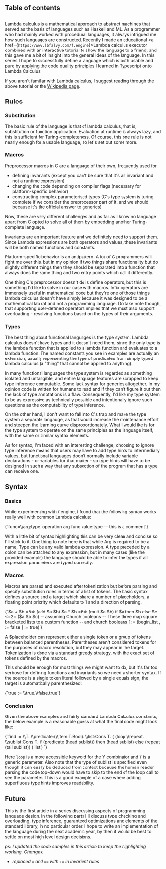 
## Table of contents

##

Lambda calculus is a mathematical approach to abstract machines that served as
the basis of languages such as Haskell and ML. As a programmer who had mainly
worked with procedural languages, it always intrigued me how such languages
are constructed. Recently I made an educational
<a href={`https://www.lbfalvy.com/f.engine`}>Lambda calculus executor</a>
combined with an interactive tutorial to show the language to a friend, and this gave
me a bit of insight into the general ideas of the language. In this series I hope to
successfully define a language which is both usable and pure by applying the code
quality principles I learned in Typescript onto Lambda Calculus.

If you aren't familiar with Lambda calculus, I suggest reading through the above tutorial
or the [Wikipedia page](https://en.wikipedida.org/wiki/Lambda_calculus).

## Rules

### Substitution

The basic rule of the language is that of lambda calculus, that is, substitution or
function application. Evaluation at runtime is always lazy, and this is sufficient
for Turing-completeness. Of course, this one rule is not nearly enough for a usable
language, so let's set out some more.

### Macros

Preprocessor macros in C are a language of their own, frequently used for

- defining invariants (except you can't be sure that it's an invariant and not a runtime
    expression)
- changing the code depending on compiler flags (necessary for platform-specific behavior)
- constructing complex parameterised types (C's type system is turing complete if we
    consider the preprocessor part of it, and we should because it's the official answer
    to generics)

Now, these are very different challenges and as far as I know no language apart from C
opted to solve all of them by embedding another Turing-complete language.

Invariants are an important feature and we definitely need to support them. Since Lambda
expressions are both operators and values, these invariants will be both named functions
and constants.

Platform-specific behavior is an antipattern. A lot of C programmers will fight me over
this, but in my opinion if two things share functionality but do slightly different
things then they should be separated into a function that always does the same thing
and two entry points which call it differently.

One thing C's preprocessor doesn't do is define operators, but this is something I'd
like to solve in our case with macros. Infix operators are immensely useful in
mathematical code but they're one of those things lambda calculus doesn't have simply
because it was designed to be a mathematical lab rat and not a programming language. Do
take note though, that supporting user-defined operators implies that we must also
support overloading - resolving functions based on the types of their arguments.

### Types

The best thing about functional languages is the type system. Lambda calculus doesn't
have types and it doesn't need them, since the only type is the lambda function that
is applied to a lambda function and evaluates to a lambda function. The named constants
you see in examples are actually an extension, usually representing the type of predicates
from simply typed lambda calculus (a "thing" that cannot be applied to anything).

In many functional languages the type system is regarded as something isolated and untangible,
and entire language features are scrapped to keep type inference computable. Some lack syntax
for generics altogether. In my opinion code is written for humans to read and if they can't
figure it out then the lack of type annotations is a flaw. Consequently, I'd like my type
system to be as expressive as technically possible and intentionally ignore such questions as
the computability of type inference.

On the other hand, I don't want to fall into C's trap and make the type system a
separate langauge, as that would increase the maintenance effort and steepen the
learning curve disproportionately. What I would ike is for the type system to operate
on the same principles as the language itself, with the same or similar syntax elements.

As for syntax, I'm faced with an interesting challenge; choosing to ignore type inference
means that users may have to add type hints to intermediary values, but functional languages
doon't normally include variable declarations - or variables for that matter - so type hints
will have to be designed in such a way that any subsection of the program that has a type
can receive one.

## Syntax

### Basics

While experimenting with f.engine, I found that the following syntax works really well
with common Lambda calculus:

<LambdaHighlight>
{`func=\\arg:type. operation arg
func value:type
-- this is a comment`}
</LambdaHighlight>

With a little bit of syntax highlighting this can be very clean and concise so I'll
stick to it. One thing to note here is that while Arg is required to be a name, Type
can be any valid lambda expression. A type preceded by a colon can be attached to any
expression, but in many cases (like the provided example) the language should be able
to infer the types if all expression parameters are typed correctly.

### Macros

Macros are parsed and executed after tokenization but before parsing and specify
substitution rules in terms of a list of tokens. The basic syntax defines a source and
a target which share a number of placeholders, a floating point priority which defaults
to 1 and a direction of parsing.

<LambdaHighlight>
{`$a + $b =5=> (add $a $b)
$a * $b =6=> (mult $a $b)
if $a then $b else $c <=2= ($a $b $c) -- assuming Church booleans
-- These three map square bracketed lists to a custom function
-- and church booleans
[ := (begin_list
, := false
] := true)`}
</LambdaHighlight>

A $placeholder can represent either a single token or a group of tokens between balanced
parentheses. Parentheses aren't considered tokens for the purposes of macro resolution, but
they may appear in the target. Tokenization is done via a standard greedy strategy, with
the exact set of tokens defined by the macros.

This should be enough for most things we might want to do, but it's far too verbose for
defining functions and invariants so we need a shorter syntax. If the source is a single
token literal followed by a single equals sign, the target is automatically parenthesized:

<LambdaHighlight>
{`true := \\true.\\false.true`}
</LambdaHighlight>

### Conclusion

Given the above examples and fairly standard Lambda Calculus constants, the below example
is a reasonable guess at what the final code might look like:

<LambdaHighlight>
{`find := \\T. \\predicate:(\\item:T.Bool). \\list:Cons T. (
    (loop \\repeat. \\sublist:Cons T.
        if (predicate (head sublist))
        then (head sublist)
        else (repeat (tail sublist))
    ) list
)
`}
</LambdaHighlight>

Here `loop` is a more accessible keyword for the Y combinator and `T` is a generic parameter.
Also note that the type of sublist is specified even though it can easily be deduced from
context because the human reader parsing the code top-down would have to skip to the end of
the loop call to see the parameter. This is a good example of a case where adding superfluous
type hints improves readability.

## Future

This is the first article in a series discussing aspects of programming language design.
In the following parts I'll discuss type checking and overloading, type inference,
guaranteed optimizations and elements of the standard library, in no particular order.
I hope to write an implementation of the language during the next academic year, by then
it would be best to settle on most high level design decisions.

_ps: I updated the code samples in this article to keep the highlighting working. Changes:_

- _replaced `=` and `==` with `:=` in invariant rules_
